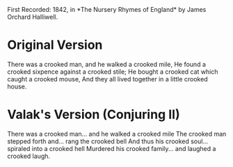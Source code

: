 <Collapse title="Information">
First Recorded: 1842, in *The Nursery Rhymes of England* by James Orchard Halliwell.
</Collapse>
  
# Original Version
<Box>
There was a crooked man, and he walked a crooked mile,  
He found a crooked sixpence against a crooked stile;  
He bought a crooked cat which caught a crooked mouse,  
And they all lived together in a little crooked house.  
</Box>

# Valak's Version (Conjuring II)
<Box>
There was a crooked man... and he walked a crooked mile  
The crooked man stepped forth and... rang the crooked bell  
And thus his crooked soul... spiraled into a crooked hell  
Murdered his crooked family... and laughed a crooked laugh.  
</Box>
